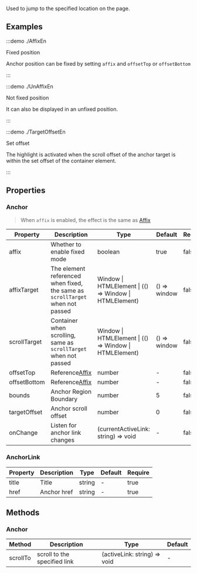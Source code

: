 Used to jump to the specified location on the page.

## Examples

:::demo ./AffixEn

Fixed position

Anchor position can be fixed by setting `affix` and `offsetTop` or `offsetBottom`

:::

:::demo ./UnAffixEn

Not fixed position

It can also be displayed in an unfixed position.

:::

:::demo ./TargetOffsetEn

Set offset

The highlight is activated when the scroll offset of the anchor target is within the set offset of the container element.

:::

## Properties

### Anchor

> When `affix` is enabled, the effect is the same as [Affix](/Affix)

| Property | Description | Type | Default | Require |
| --- | --- | --- | --- | --- |
| affix | Whether to enable fixed mode | boolean | true | false |
| affixTarget | The element referenced when fixed, the same as `scrollTarget` when not passed | Window \| HTMLElement \| (() => Window \| HTMLElement) | () => window | false |
| scrollTarget | Container when scrolling, same as `scrollTarget` when not passed | Window \| HTMLElement \| (() => Window \| HTMLElement) | () => window | false |
| offsetTop | Reference[Affix](/components/Affix) | number | - | false |
| offsetBottom | Reference[Affix](/components/Affix) | number | - | false |
| bounds | Anchor Region Boundary | number | 5 | false |
| targetOffset | Anchor scroll offset | number | 0 | false |
| onChange | Listen for anchor link changes | (currentActiveLink: string) => void | - | false |

### AnchorLink

| Property | Description | Type   | Default | Require |
| -------- | ----------- | ------ | ------- | ------- |
| title    | Title       | string | -       | true    |
| href     | Anchor href | string | -       | true    |

## Methods

### Anchor

| Method   | Description                  | Type                         | Default |
| -------- | ---------------------------- | ---------------------------- | ------- |
| scrollTo | scroll to the specified link | (activeLink: string) => void | -       |
